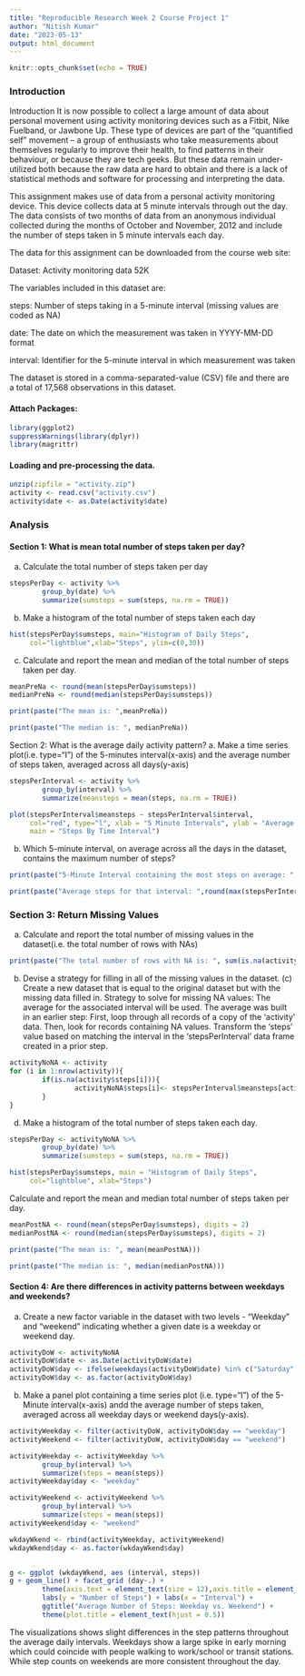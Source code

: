 ```yaml
---
title: "Reproducible Research Week 2 Course Project 1"
author: "Nitish Kumar"
date: "2023-05-13"
output: html_document
---
```


```r
knitr::opts_chunk$set(echo = TRUE)
```

### Introduction

Introduction
It is now possible to collect a large amount of data about personal movement using activity monitoring devices such as a Fitbit, Nike Fuelband, or Jawbone Up. These type of devices are part of the “quantified self” movement – a group of enthusiasts who take measurements about themselves regularly to improve their health, to find patterns in their behaviour, or because they are tech geeks. But these data remain under-utilized both because the raw data are hard to obtain and there is a lack of statistical methods and software for processing and interpreting the data.

This assignment makes use of data from a personal activity monitoring device. This device collects data at 5 minute intervals through out the day. The data consists of two months of data from an anonymous individual collected during the months of October and November, 2012 and include the number of steps taken in 5 minute intervals each day.

The data for this assignment can be downloaded from the course web site:

Dataset: Activity monitoring data 52K

The variables included in this dataset are:

steps: Number of steps taking in a 5-minute interval (missing values are coded as NA)

date: The date on which the measurement was taken in YYYY-MM-DD format

interval: Identifier for the 5-minute interval in which measurement was taken

The dataset is stored in a comma-separated-value (CSV) file and there are a total of 17,568 observations in this dataset.

#### Attach Packages:
```r
library(ggplot2)
suppressWarnings(library(dplyr))
library(magrittr)

```

#### Loading and pre-processing the data.
```r
unzip(zipfile = "activity.zip")
activity <- read.csv("activity.csv")
activity$date <- as.Date(activity$date)
```
### Analysis
#### Section 1: What is mean total number of steps taken per day?

a. Calculate the total number of steps taken per day
```r
stepsPerDay <- activity %>%
        group_by(date) %>%
        summarize(sumsteps = sum(steps, na.rm = TRUE)) 
```
b. Make a histogram of the total number of steps taken each day
```r
hist(stepsPerDay$sumsteps, main="Histogram of Daily Steps",
     col="lightblue",xlab="Steps", ylim=c(0,30))
```
c. Calculate and report the mean and median of the total number of steps taken per day.
```r
meanPreNa <- round(mean(stepsPerDay$sumsteps))
medianPreNa <- round(median(stepsPerDay$sumsteps))

print(paste("The mean is: ",meanPreNa))
```
```r
print(paste("The median is: ", medianPreNa))
```
Section 2: What is the average daily activity pattern?
a. Make a time series plot(i.e. type="I") of the 5-minutes interval(x-axis) and the average number of steps taken, averaged across all days(y-axis)

```r
stepsPerInterval <- activity %>%
        group_by(interval) %>%
        summarize(meansteps = mean(steps, na.rm = TRUE))

plot(stepsPerInterval$meansteps ~ stepsPerInterval$interval,
     col="red", type="l", xlab = "5 Minute Intervals", ylab = "Average Number of Steps",
     main = "Steps By Time Interval")
```
b. Which 5-minute interval, on average across all the days in the dataset, contains the maximum number of steps?

```r
print(paste("5-Minute Interval containing the most steps on average: ",stepsPerInterval$interval[which.max(stepsPerInterval$meansteps)]))
```
```r
print(paste("Average steps for that interval: ",round(max(stepsPerInterval$meansteps))))
```
### Section 3: Return Missing Values
a. Calculate and report the total number of missing values in the dataset(i.e. the total number of rows with NAs)
```r
print(paste("The total number of rows with NA is: ", sum(is.na(activity$steps))))
```
b. Devise a strategy for filling in all of the missing values in the dataset. (c) Create a new dataset that is equal to the original dataset but with the missing data filled in.
Strategy to solve for missing NA values: The average for the associated interval will be used. The average was built in an earlier step: First, loop through all records of a copy of the ‘activity’ data. Then, look for records containing NA values. Transform the ‘steps’ value based on matching the interval in the ‘stepsPerInterval’ data frame created in a prior step.

```r
activityNoNA <- activity  
for (i in 1:nrow(activity)){
        if(is.na(activity$steps[i])){
                activityNoNA$steps[i]<- stepsPerInterval$meansteps[activityNoNA$interval[i] == stepsPerInterval$interval]
        }
}
```
d. Make a histogram of the total number of steps taken each day.
```r
stepsPerDay <- activityNoNA %>%
        group_by(date) %>%
        summarize(sumsteps = sum(steps, na.rm = TRUE)) 

hist(stepsPerDay$sumsteps, main = "Histogram of Daily Steps", 
     col="lightblue", xlab="Steps")
```
Calculate and report the mean and median total number of steps taken per day.
```r
meanPostNA <- round(mean(stepsPerDay$sumsteps), digits = 2)
medianPostNA <- round(median(stepsPerDay$sumsteps), digits = 2)

print(paste("The mean is: ", mean(meanPostNA)))
```
```r
print(paste("The median is: ", median(medianPostNA)))
```

#### Section 4: Are there differences in activity patterns between weekdays and weekends?

a. Create a new factor variable in the dataset with two levels - "Weekday" and "weekend" indicating whether a given date is a weekday or weekend day.

```r
activityDoW <- activityNoNA
activityDoW$date <- as.Date(activityDoW$date)
activityDoW$day <- ifelse(weekdays(activityDoW$date) %in% c("Saturday", "Sunday"), "weekend", "weekday")
activityDoW$day <- as.factor(activityDoW$day)

```
b. Make a panel plot containing a time series plot (i.e. type="I") of the 5-Minute interval(x-axis) andd the average number of steps taken, averaged across all weekday days or weekend days(y-axis).
```r
activityWeekday <- filter(activityDoW, activityDoW$day == "weekday")
activityWeekend <- filter(activityDoW, activityDoW$day == "weekend")

activityWeekday <- activityWeekday %>%
        group_by(interval) %>%
        summarize(steps = mean(steps)) 
activityWeekday$day <- "weekday"

activityWeekend <- activityWeekend %>%
        group_by(interval) %>%
        summarize(steps = mean(steps)) 
activityWeekend$day <- "weekend"

wkdayWkend <- rbind(activityWeekday, activityWeekend)
wkdayWkend$day <- as.factor(wkdayWkend$day)


g <- ggplot (wkdayWkend, aes (interval, steps))
g + geom_line() + facet_grid (day~.) + 
        theme(axis.text = element_text(size = 12),axis.title = element_text(size = 14)) + 
        labs(y = "Number of Steps") + labs(x = "Interval") + 
        ggtitle("Average Number of Steps: Weekday vs. Weekend") + 
        theme(plot.title = element_text(hjust = 0.5))

```
The visualizations shows slight differences in the step patterns throughout the average daily intervals. Weekdays show a large spike in early morning which could coincide with people walking to work/school or transit stations. While step counts on weekends are more consistent throughout the day.
